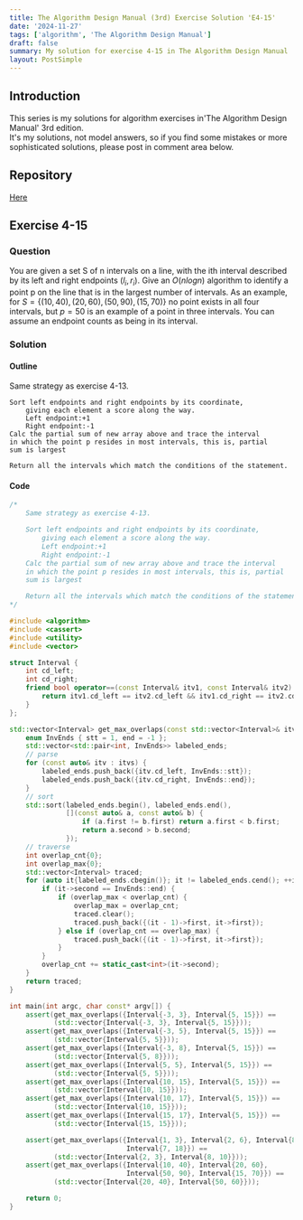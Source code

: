 ```yaml
---
title: The Algorithm Design Manual (3rd) Exercise Solution 'E4-15'
date: '2024-11-27'
tags: ['algorithm', 'The Algorithm Design Manual']
draft: false
summary: My solution for exercise 4-15 in The Algorithm Design Manual
layout: PostSimple
---
```


<TOCInline toc={props.toc} toHeading={5} asDisclosure={true} />

## Introduction

This series is my solutions for algorithm exercises in'The Algorithm Design Manual' 3rd edition.  
It's my solutions, not model answers, so if you find some mistakes or more sophisticated solutions, please post in comment area below.

## Repository

[Here](https://github.com/dede-20191130/tadm-solutions)

## Exercise 4-15

### Question

You are given a set S of n intervals on a line, with the ith interval described
by its left and right endpoints $(l_i, r_i)$. Give an $O(n log n)$ algorithm to identify
a point p on the line that is in the largest number of intervals.
As an example, for $S = \{(10, 40),(20, 60),(50, 90),(15, 70)\}$ no point exists in
all four intervals, but $p = 50$ is an example of a point in three intervals. You
can assume an endpoint counts as being in its interval.

### Solution

#### Outline

Same strategy as exercise 4-13.

```
Sort left endpoints and right endpoints by its coordinate,
    giving each element a score along the way.
    Left endpoint:+1
    Right endpoint:-1
Calc the partial sum of new array above and trace the interval
in which the point p resides in most intervals, this is, partial
sum is largest

Return all the intervals which match the conditions of the statement.
```

#### Code

```cpp
/*
    Same strategy as exercise 4-13.

    Sort left endpoints and right endpoints by its coordinate,
        giving each element a score along the way.
        Left endpoint:+1
        Right endpoint:-1
    Calc the partial sum of new array above and trace the interval
    in which the point p resides in most intervals, this is, partial
    sum is largest

    Return all the intervals which match the conditions of the statement.
*/

#include <algorithm>
#include <cassert>
#include <utility>
#include <vector>

struct Interval {
    int cd_left;
    int cd_right;
    friend bool operator==(const Interval& itv1, const Interval& itv2) {
        return itv1.cd_left == itv2.cd_left && itv1.cd_right == itv2.cd_right;
    }
};

std::vector<Interval> get_max_overlaps(const std::vector<Interval>& itvs) {
    enum InvEnds { stt = 1, end = -1 };
    std::vector<std::pair<int, InvEnds>> labeled_ends;
    // parse
    for (const auto& itv : itvs) {
        labeled_ends.push_back({itv.cd_left, InvEnds::stt});
        labeled_ends.push_back({itv.cd_right, InvEnds::end});
    }
    // sort
    std::sort(labeled_ends.begin(), labeled_ends.end(),
              [](const auto& a, const auto& b) {
                  if (a.first != b.first) return a.first < b.first;
                  return a.second > b.second;
              });
    // traverse
    int overlap_cnt{0};
    int overlap_max{0};
    std::vector<Interval> traced;
    for (auto it{labeled_ends.cbegin()}; it != labeled_ends.cend(); ++it) {
        if (it->second == InvEnds::end) {
            if (overlap_max < overlap_cnt) {
                overlap_max = overlap_cnt;
                traced.clear();
                traced.push_back({(it - 1)->first, it->first});
            } else if (overlap_cnt == overlap_max) {
                traced.push_back({(it - 1)->first, it->first});
            }
        }
        overlap_cnt += static_cast<int>(it->second);
    }
    return traced;
}

int main(int argc, char const* argv[]) {
    assert(get_max_overlaps({Interval{-3, 3}, Interval{5, 15}}) ==
           (std::vector{Interval{-3, 3}, Interval{5, 15}}));
    assert(get_max_overlaps({Interval{-3, 5}, Interval{5, 15}}) ==
           (std::vector{Interval{5, 5}}));
    assert(get_max_overlaps({Interval{-3, 8}, Interval{5, 15}}) ==
           (std::vector{Interval{5, 8}}));
    assert(get_max_overlaps({Interval{5, 5}, Interval{5, 15}}) ==
           (std::vector{Interval{5, 5}}));
    assert(get_max_overlaps({Interval{10, 15}, Interval{5, 15}}) ==
           (std::vector{Interval{10, 15}}));
    assert(get_max_overlaps({Interval{10, 17}, Interval{5, 15}}) ==
           (std::vector{Interval{10, 15}}));
    assert(get_max_overlaps({Interval{15, 17}, Interval{5, 15}}) ==
           (std::vector{Interval{15, 15}}));

    assert(get_max_overlaps({Interval{1, 3}, Interval{2, 6}, Interval{8, 10},
                             Interval{7, 18}}) ==
           (std::vector{Interval{2, 3}, Interval{8, 10}}));
    assert(get_max_overlaps({Interval{10, 40}, Interval{20, 60},
                             Interval{50, 90}, Interval{15, 70}}) ==
           (std::vector{Interval{20, 40}, Interval{50, 60}}));

    return 0;
}

```
